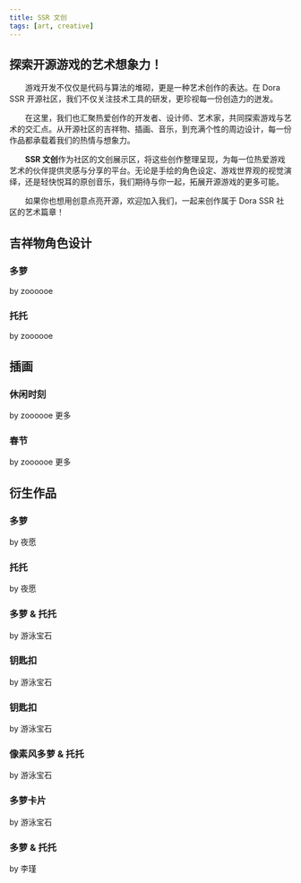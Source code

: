 ```yaml
---
title: SSR 文创
tags: [art, creative]
---
```



## 探索开源游戏的艺术想象力！

&emsp;&emsp;游戏开发不仅仅是代码与算法的堆砌，更是一种艺术创作的表达。在 Dora SSR 开源社区，我们不仅关注技术工具的研发，更珍视每一份创造力的迸发。

&emsp;&emsp;在这里，我们也汇聚热爱创作的开发者、设计师、艺术家，共同探索游戏与艺术的交汇点。从开源社区的吉祥物、插画、音乐，到充满个性的周边设计，每一份作品都承载着我们的热情与想象力。

&emsp;&emsp;**SSR 文创**作为社区的文创展示区，将这些创作整理呈现，为每一位热爱游戏艺术的伙伴提供灵感与分享的平台。无论是手绘的角色设定、游戏世界观的视觉演绎，还是轻快悦耳的原创音乐，我们期待与你一起，拓展开源游戏的更多可能。

&emsp;&emsp;如果你也想用创意点亮开源，欢迎加入我们，一起来创作属于 Dora SSR 社区的艺术篇章！

## 吉祥物角色设计

<Columns>
	<Column>
		<Card shadow='tl'>
			<CardHeader>
				<h3>多萝</h3>
			</CardHeader>
			<CardImage
				cardImageUrl={require('@site/static/img/art/character/dora-3v.jpg').default}
			/>
			<CardFooter>
				<span style={{ fontStyle: 'italic', fontSize: '0.9em' }}>by zoooooe</span>
			</CardFooter>
		</Card>
	</Column>
	<Column>
		<Card shadow='tl'>
			<CardHeader>
				<h3>托托</h3>
			</CardHeader>
			<CardImage
				cardImageUrl={require('@site/static/img/art/character/toto-3v.jpg').default}
			/>
			<CardFooter>
				<span style={{ fontStyle: 'italic', fontSize: '0.9em' }}>by zoooooe</span>
			</CardFooter>
		</Card>
	</Column>
</Columns>

## 插画

<Columns>
	<Column>
		<Card shadow='tl'>
			<CardHeader>
				<h3>休闲时刻</h3>
			</CardHeader>
			<CardImage
				cardImageUrl={require('@site/static/img/art/casual/1.png').default}
			/>
			<CardFooter style={{ display: 'flex', justifyContent: 'space-between' }}>
				<span style={{ fontStyle: 'italic', fontSize: '0.9em', marginRight: '10px' }}>by zoooooe</span>
				<Link to='/blog/2024/3/25/indie-game-made-so-hard' className='link--secondary'>更多</Link>
			</CardFooter>
		</Card>
	</Column>
	<Column>
		<Card shadow='tl'>
			<CardHeader>
				<h3>春节</h3>
			</CardHeader>
			<CardImage
				cardImageUrl={require('@site/static/img/art/chunjie/1.png').default}
			/>
			<CardFooter style={{ display: 'flex', justifyContent: 'space-between' }}>
				<span style={{ fontStyle: 'italic', fontSize: '0.9em', marginRight: '10px' }}>by zoooooe</span>
				<Link to='/blog/2025/1/20/year-of-snake' className='link--secondary'>更多</Link>
			</CardFooter>
		</Card>
	</Column>
</Columns>

## 衍生作品

<Columns>
	<Column>
		<Card shadow='tl'>
			<CardHeader>
				<h3>多萝</h3>
			</CardHeader>
			<CardImage
				cardImageUrl={require('@site/static/img/art/derivative/dora.jpg').default}
			/>
			<CardFooter>
				<span style={{ fontStyle: 'italic', fontSize: '0.9em', marginRight: '10px' }}>by 夜愿</span>
			</CardFooter>
		</Card>
	</Column>
	<Column>
		<Card shadow='tl'>
			<CardHeader>
				<h3>托托</h3>
			</CardHeader>
			<CardImage
				cardImageUrl={require('@site/static/img/art/derivative/toto.jpg').default}
			/>
			<CardFooter>
				<span style={{ fontStyle: 'italic', fontSize: '0.9em', marginRight: '10px' }}>by 夜愿</span>
			</CardFooter>
		</Card>
	</Column>
</Columns>

<br/>

<Columns>
	<Column>
		<Card shadow='tl'>
			<CardHeader>
				<h3>多萝 & 托托</h3>
			</CardHeader>
			<CardImage
				cardImageUrl={require('@site/static/img/art/derivative/dora-toto.jpg').default}
			/>
			<CardFooter>
				<span style={{ fontStyle: 'italic', fontSize: '0.9em' }}>by 游泳宝石</span>
			</CardFooter>
		</Card>
	</Column>
</Columns>

<br/>

<Columns>
	<Column>
		<Card shadow='tl'>
			<CardHeader>
				<h3>钥匙扣</h3>
			</CardHeader>
			<CardImage
				cardImageUrl={require('@site/static/img/art/derivative/keyring1.jpg').default}
			/>
			<CardFooter>
				<span style={{ fontStyle: 'italic', fontSize: '0.9em' }}>by 游泳宝石</span>
			</CardFooter>
		</Card>
	</Column>
	<Column>
		<Card shadow='tl'>
			<CardHeader>
				<h3>钥匙扣</h3>
			</CardHeader>
			<CardImage
				cardImageUrl={require('@site/static/img/art/derivative/keyring2.jpg').default}
			/>
			<CardFooter>
				<span style={{ fontStyle: 'italic', fontSize: '0.9em' }}>by 游泳宝石</span>
			</CardFooter>
		</Card>
	</Column>
</Columns>

<br/>

<Columns>
	<Column>
		<Card shadow='tl'>
			<CardHeader>
				<h3>像素风多萝 & 托托</h3>
			</CardHeader>
			<CardImage
				cardImageUrl={require('@site/static/img/art/pixel/dora-toto.jpg').default}
			/>
			<CardFooter>
				<span style={{ fontStyle: 'italic', fontSize: '0.9em' }}>by 游泳宝石</span>
			</CardFooter>
		</Card>
	</Column>
</Columns>

<br/>

<Columns>
	<Column>
		<Card shadow='tl'>
			<CardHeader>
				<h3>多萝卡片</h3>
			</CardHeader>
			<CardImage
				cardImageUrl={require('@site/static/img/art/derivative/dora-card.jpg').default}
			/>
			<CardFooter>
				<span style={{ fontStyle: 'italic', fontSize: '0.9em' }}>by 游泳宝石</span>
			</CardFooter>
		</Card>
	</Column>
	<Column>
		<Card shadow='tl'>
			<CardHeader>
				<h3>多萝 & 托托</h3>
			</CardHeader>
			<CardImage
				cardImageUrl={require('@site/static/img/art/derivative/dora-toto-jin.jpg').default}
			/>
			<CardFooter>
				<span style={{ fontStyle: 'italic', fontSize: '0.9em' }}>by 李瑾</span>
			</CardFooter>
		</Card>
	</Column>
</Columns>
